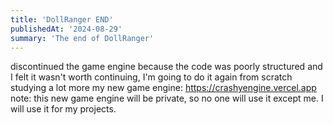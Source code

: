 ```yaml
---
title: 'DollRanger END'
publishedAt: '2024-08-29'
summary: 'The end of DollRanger'
---
```


discontinued the game engine because the code was poorly structured and I felt it wasn't worth continuing, I'm going to do it again from scratch studying a lot more
my new game engine: https://crashyengine.vercel.app
note: this new game engine will be private, so no one will use it except me. I will use it for my projects.
